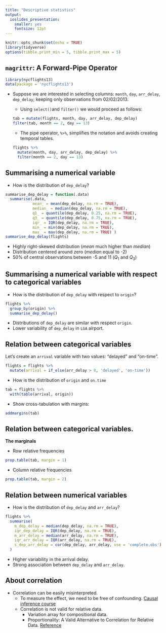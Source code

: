 ```yaml
---
title: "Descriptive statistics"
output: 
  ioslides_presentation: 
    smaller: yes
    fontsize: 12pt
---
```


```r
knitr::opts_chunk$set(echo = TRUE)
library(tidyverse)
options(tibble.print_min = 5, tibble.print_max = 5)
```

## `magrittr`: A Forward-Pipe Operator

```r
library(nycflights13)
data(package = 'nycflights13')
```

* Suppose we are interested in selecting columns: `month`, `day`, `arr_delay`, `dep_delay`; keeping only observations from 02/02/2013.

    * Using `select()`and `filter()` we would proceed as follows:
    
    ```r
    tab = mutate(flights, month, day, arr_delay, dep_delay)
    filter(tab, month == 2, day == 13)
    ```

    * The pipe operator, `%>%`,  simplifies the notation and avoids creating temporal tables.
    
    ```r
    flights %>%
      mutate(month, day, arr_delay, dep_delay) %>%
      filter(month == 2, day == 13)
    ```

## Summarising a numerical variable {.smaller}

* How is the distribution of `dep_delay`?

```r
summarise_dep_delay = function(.data) 
  summarise(.data,
            mean_ = mean(dep_delay, na.rm = TRUE),
            median_ = median(dep_delay, na.rm = TRUE),
            q1_ = quantile(dep_delay, 0.25, na.rm = TRUE),
            q3_ = quantile(dep_delay, 0.75, na.rm = TRUE),
            iqr_ = IQR(dep_delay, na.rm = TRUE),
            min_ = min(dep_delay, na.rm = TRUE),
            max_ = max(dep_delay, na.rm = TRUE) )
summarise_dep_delay(flights)
```

* Highly right-skewed distribution (_mean_ much higher than _median_)
* Distribution centered around zero (_median_ equal to -2)
* 50% of central observations between -5 and 11 ($Q_1$ and $Q_3$)

## Summarising a numerical variable with respect to categorical variables {.smaller}

* How is the distribution of `dep_delay` with respect to `origin`?

```r
flights %>%
  group_by(origin) %>%
  summarise_dep_delay()
```

* Distributions of `dep_delay` are similar with respect `origin`.
* Lower variability of `dep_delay` in `LGA` airport.

## Relation between categorical variables {.smaller}

Let's create an `arrival` variable with two values: "delayed" and "on-time".

```r
flights = flights %>% 
  mutate(arrival = if_else(arr_delay > 0, 'delayed', 'on-time'))
```

* How is the distribution of `origin` and `on.time`

```r
tab = flights %>%
  with(table(arrival, origin))
```

* Show cross-tabulation with margins:

```r
addmargins(tab)
```

## Relation between categorical variables.  {.smaller}

__The marginals__

* Row relative frequencies

```r
prop.table(tab, margin = 1)
```

* Column relative frequencies

```r
prop.table(tab, margin = 2)
```

## Relation between numerical variables {.smaller}

* How is the distribution of `dep_delay` and `arr_delay`?

```r
flights %>%
  summarise(
    m_dep_delay = median(dep_delay, na.rm = TRUE),
    iqr_dep_delay = IQR(dep_delay, na.rm = TRUE),
    m_arr_delay = median(arr_delay, na.rm = TRUE),
    iqr_arr_delay = IQR(arr_delay, na.rm = TRUE),
    s_dep_arr_delay = cor(dep_delay, arr_delay, use = 'complete.obs')
  )
```

* Higher variability in the arrival delay.
* Strong association between `dep_delay` and `arr_delay`.

## About correlation

* Correlation can be easily misinterpreted.
  * To measure the effect, we need to be free of confounding. [Causal inference course](https://www.bradyneal.com/causal-inference-course)
  * Correlation is not valid for relative data.
      * Variation array for compositional data.
      * Proportionality: A Valid Alternative to Correlation for Relative Data. [Reference](https://pubmed.ncbi.nlm.nih.gov/25775355/)
